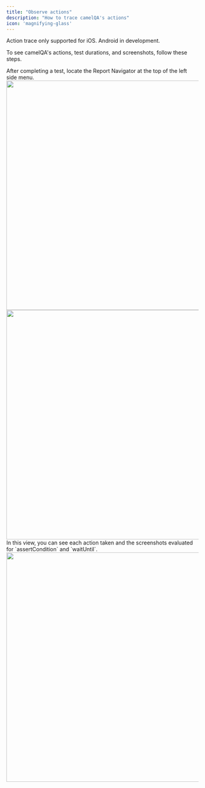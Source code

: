 ```yaml
---
title: "Observe actions"
description: "How to trace camelQA's actions"
icon: 'magnifying-glass'
---
```

<Note>Action trace only supported for iOS. Android in development.</Note>

To see camelQA's actions, test durations, and screenshots, follow these steps.

<Steps>
  <Step title="Open Report Navigator">
    After completing a test, locate the Report Navigator at the top of the left side menu.
    <Frame>
      <img width="600" src="/images/debug-ios-1.png" />
    </Frame>
  </Step>
  <Step title="Select the test you would like to see the action trace for">
    <Frame>
      <img width="600" src="/images/debug-ios-2.png" />
    </Frame>
  </Step>
  <Step title="Open the test and observe the results">
    In this view, you can see each action taken and the screenshots evaluated for `assertCondition` and `waitUntil`.
    <Frame>
      <img width="600" src="/images/debug-ios-3.png" />
    </Frame>
  </Step>
</Steps>